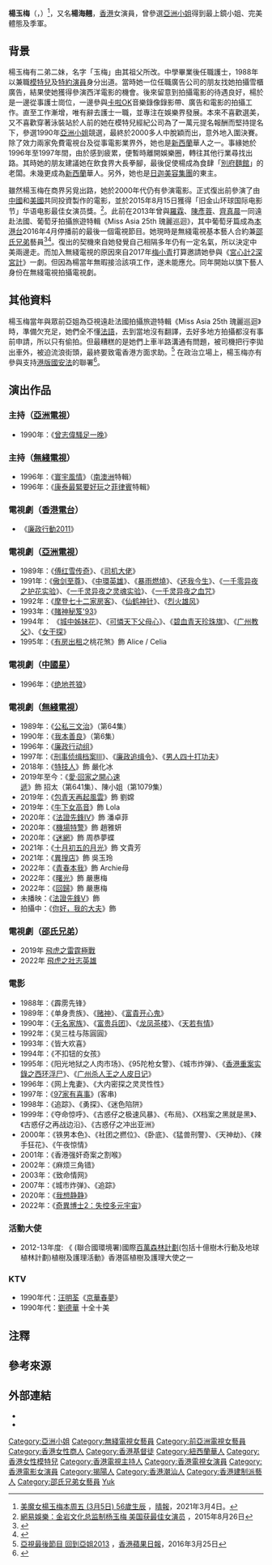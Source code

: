 {{other uses}}
{{藝人
| 姓名 = 楊玉梅
| 類型 = 女演員
| 圖片 = 
| 本名 = 
| 職業 = [[演員|演員]]
| 羅馬拼音 = 
| 英文名 = Strawberry Yeung Yuk Mui
| 暱稱 = 士多啤梨
| 民族 = 
| 語言 = 粵語、英語、國語
| 國籍 = {{CHN-HKG}}<br>{{NZD}}
| 籍貫 = [[廣東省|廣東省]][[揭陽市|揭陽市]]
| 出生日期 = {{birth_date_and_age|1965|3|5}}{{noteTag|楊玉梅於2020年7月4日香港電台第二台廣播節目《安哥同學會》播出的訪問中明確提及，自己在2020年過了生日後已屆55歲。她認為現在網上世界資料多，只要翻查便可知道她何時參與亞洲小姐競選。因此沒有需要對外隱瞞真實年齡。即使朋友建議她不要對外透露或修改有關資料，楊玉梅覺得在年齡方面無法欺騙他人，因為這是事實。}}
| 出生地點 = {{HKG-1959}}
| 宗教信仰 = 基督教<ref>{{cite news|url=https://orientaldaily.on.cc/cnt/entertainment/20120518/00282_019.html|title=楊玉梅險遭男藝人強姦|newspaper=東方日報|date=2012-05-18|accessdate=2022-01-14|archive-date=2012-07-24|archive-url=https://web.archive.org/web/20120724123519/http://orientaldaily.on.cc/cnt/entertainment/20120518/00282_019.html|dead-url=no}}</ref>
| 出道日期 = 1988年
| 活躍年代 = 1988年至今
| 唱片公司 = 
| 經紀公司 = [[亞洲電視|亞洲電視]]（1990年 - 1994年）<br>[[電視廣播有限公司|無綫電視]]（1988年 - 1990年) <br/> (1996-1997) <br/>；2017年 - ）<br/>[[邵氏兄弟|邵氏兄弟]]（2018年 - ）
| 獎項 = 1990年[[亞洲小姐|亞洲小姐]]競選  季軍<br>1990年[[亞洲小姐|亞洲小姐]]競選  最上鏡小姐<br>2015年旧金山环球国际电影节  华语电影最佳女演员
| 音樂專輯 = 
| tvbanniversaryawards = 
| 代表作 = 《[[仙鶴神針_(1992年電視劇)|仙鹤神针]]》
| imdb = 0947818
}}

'''楊玉梅'''（{{lang-en |Strawberry Yeung Yuk Mui}}，{{bd|1965年|3月5日}}）<ref>[https://skypost.ulifestyle.com.hk/article/2891624/56%E6%AD%B2%E6%A5%8A%E7%8E%89%E6%A2%85%E5%AD%96%E9%AE%AE%E8%82%89%E6%8B%8D%E5%8A%87%E7%B4%A0%E9%A1%8F%E5%9B%9E%E6%98%A5%2031%E5%B9%B4%E5%8A%9B%E4%BF%9D%E4%BA%9E%E5%A7%90%E5%AE%8C%E7%BE%8E%E9%AB%94%E6%85%8B%E6%8B%9B%E7%89%8C 美魔女楊玉梅本周五 (3月5日) 56歲生辰] {{Wayback|url=https://skypost.ulifestyle.com.hk/article/2891624/56%E6%AD%B2%E6%A5%8A%E7%8E%89%E6%A2%85%E5%AD%96%E9%AE%AE%E8%82%89%E6%8B%8D%E5%8A%87%E7%B4%A0%E9%A1%8F%E5%9B%9E%E6%98%A5%2031%E5%B9%B4%E5%8A%9B%E4%BF%9D%E4%BA%9E%E5%A7%90%E5%AE%8C%E7%BE%8E%E9%AB%94%E6%85%8B%E6%8B%9B%E7%89%8C |date=20210924050037 }}，[[晴報|晴報]]，2021年3月4日。</ref>，又名'''楊海翹'''，[[香港|香港]]女演員，曾參選[[亞洲小姐|亞洲小姐]]得到最上鏡小姐、完美體態及季軍。

==背景==
楊玉梅有二弟二妹，名字「玉梅」由其祖父所改{{noteTag |name=安哥同學會|關於楊玉梅名字來源、家庭背景、入行前後經過以及短暫離開與回歸娛樂圈的資料出自香港電台第二台廣播節目《安哥同學會》於2020年7月4日播出的訪問。}}。中學畢業後任職護士，1988年以兼職[[模特兒|模特兒]]及[[特約演員|特約演員]]身分出道{{noteTag |name=安哥同學會}}。當時她一位任職廣告公司的朋友找她拍攝雪櫃廣告，結果使她獲得參演西洋電影的機會{{noteTag |name=安哥同學會}}。後來留意到拍攝電影的待遇良好{{noteTag |name=安哥同學會}}，楊於是一邊從事護士崗位，一邊參與[[卡啦OK|卡啦OK]]音樂錄像錄影帶、廣告和電影的拍攝工作{{noteTag |name=安哥同學會}}。直至工作漸增，唯有辭去護士一職，並專注在娛樂界發展{{noteTag |name=安哥同學會}}。本來不喜歡選美，又不喜歡穿著泳裝站於人前的她在模特兒經紀公司為了一萬元提名報酬而堅持提名下{{noteTag |name=安哥同學會}}，參選1990年[[亞洲小姐|亞洲小姐]]競選，最終於2000多人中脫穎而出，意外地入圍決賽{{noteTag |name=安哥同學會}}。除了效力兩家免費電視台及從事電影業界外，她也是[[新西蘭|新西蘭]]華人之一。事緣她於1996年至1997年間，由於感到疲累，便暫時離開娛樂圈，轉往其他行業尋找出路{{noteTag |name=安哥同學會}}。其時她的朋友建議她在飲食界大長拳腳，最後促使楊成為食肆「[[別府麵館|別府麵館]]」的老闆{{noteTag |name=安哥同學會}}。未幾更成為[[新西蘭|新西蘭]]華人。另外，她也是[[日迦美容集團|日迦美容集團]]的東主。

雖然楊玉梅在商界另覓出路，她於2000年代仍有參演電影。正式復出前參演了由[[中國|中國]]和[[美國|美國]]共同投資製作的電影{{noteTag|name=安哥同學會}}，並於2015年8月15日獲得「旧金山环球国际电影节」华语电影最佳女演员獎。<ref>[http://ent.163.com/15/0826/11/B1UM5Q29000333J5.html 網易娛樂：金岩文化总监制杨玉梅 美国获最佳女演员] {{Wayback|url=http://ent.163.com/15/0826/11/B1UM5Q29000333J5.html |date=20190815141644 }}，2015年8月26日</ref>。此前在2013年曾與[[羅霖|羅霖]]、[[陳彥蓉|陳彥蓉]]、[[齊真晨|齊真晨]]一同遠赴法國、葡萄牙拍攝旅遊特輯《Miss Asia 25th 瑰麗巡迴》，其中葡萄牙篇成為[[本港台|本港台]]2016年4月停播前的最後一個電視節目。她現時是無綫電視基本藝人合約兼[[邵氏兄弟|邵氏兄弟]]藝員<ref>{{Cite web |url=http://artiste.tvb.com/main/artistedetail/strawberryyeung |title=楊玉梅 Strawberry Yeung - TVB藝人資料 |access-date=2017-03-24 |archive-date=2020-11-09 |archive-url=https://web.archive.org/web/20201109090454/http://artiste.tvb.com/main/artistedetail/strawberryyeung |dead-url=no }}</ref><ref>{{Cite web |url=http://hk.on.cc/hk/bkn/cnt/entertainment/20170309/bkn-20170309131916925-0309_00862_001.html |title=500粉絲撐場 楊玉梅捱餓着3萬元旗袍 |access-date=2017-03-09 |archive-date=2019-11-29 |archive-url=https://web.archive.org/web/20191129062815/https://hk.on.cc/hk/bkn/cnt/entertainment/20170309/bkn-20170309131916925-0309_00862_001.html |dead-url=no }}</ref>。復出的契機來自她發覺自己相隔多年仍有一定名氣，所以決定中美兩邊走{{noteTag |name=安哥同學會}}。而加入無綫電視的原因來自2017年[[梅小青|梅小青]]打算邀請她參與《[[宮心計2深宮計|宮心計2深宮計]]》一劇{{noteTag |name=安哥同學會}}。但因為楊當年無暇接洽該項工作，遂未能應允{{noteTag |name=安哥同學會}}。同年開始以旗下藝人身份在無綫電視拍攝電視劇。

==其他資料==
楊玉梅當年與眾前亞姐為亞視遠赴法國拍攝旅遊特輯《Miss Asia 25th 瑰麗巡迴》時，準備欠充足，她們全不懂[[法語|法語]]，去到當地沒有翻譯，去好多地方拍攝都沒有事前申請，所以只有偷拍。但最糟糕的是她們上車半路溝通有問題，被司機把行李拋出車外，被迫流浪街頭，最終要致電香港方面求助。<ref>[http://hk.apple.nextmedia.com/entertainment/first/20160325/19543868 亞視最後節目 回到亞姐2013] {{Wayback|url=http://hk.apple.nextmedia.com/entertainment/first/20160325/19543868 |date=20170305005934 }}，[[蘋果日報_(香港)|香港蘋果日報]]，2016年3月25日</ref>
在政治立場上，楊玉梅亦有參與支持[[全國人民代表大會關於建立健全香港特別行政區維護國家安全的法律制度和執行機制的決定|港版國安法]]的聯署<ref>{{cite news |title=文藝界2600人聯署支持立法 |access-date=2020-06-02 |work=文匯報 |date=2020-05-30}}</ref>。

== 演出作品 ==
=== 主持（[[亞洲電視|亞洲電視]]） ===
* 1990年：《[[曾志偉騷足一晚|曾志偉騷足一晚]]》

=== 主持（[[無綫電視|無綫電視]]） ===
* 1996年：《[[寰宇風情|寰宇風情]]》（[[南澳洲|南澳洲]]特輯）
* 1996年：《[[康泰最緊要好玩|康泰最緊要好玩]]之[[菲律賓|菲律賓]]特輯》

=== 電視劇（[[香港電台|香港電台]]） ===
*《[[廉政行動2011|廉政行動2011]]》

=== 電視劇（[[亞洲電視|亞洲電視]]） ===
*1989年：《[[傅红雪传奇|傅红雪传奇]]》、《[[司机大佬|司机大佬]]》
*1991年：《[[傲剑至尊|傲剑至尊]]》、《[[中環英雄_(電視劇)|中環英雄]]》、《[[暴雨燃燒|暴雨燃燒]]》、《[[还我今生|还我今生]]》、《[[一千零异夜之护花实验|一千零异夜之护花实验]]》、《[[一千灵异夜之灵魂实验|一千灵异夜之灵魂实验]]》、《[[一千灵异夜之血咒|一千灵异夜之血咒]]》
*1992年：《[[摩登七十二家房客|摩登七十二家房客]]》、《[[仙鹤神针_(1992年电视剧)|仙鹤神针]]》、《[[烈火雄风|烈火雄风]]》
*1993年：《[[賭神秘笈'93|賭神秘笈'93]]》
*1994年： 《[[城中姊妹花|城中姊妹花]]》、《[[可憐天下父母心|可憐天下父母心]]》、《[[碧血青天珍珠旗|碧血青天珍珠旗]]》、《[[广州教父|广州教父]]》、《[[女干探|女干探]]》
*1995年：《[[有房出租_(亞洲電視劇集)|有房出租]]之桃花煞》飾 Alice / Celia

=== 電視劇（[[中國星|中國星]]） ===
*1996年：《[[绝地苍狼|绝地苍狼]]》

=== 電視劇（[[無綫電視|無綫電視]]） ===
*1989年：《[[公私三文治|公私三文治]]》（第64集）
*1990年：《[[我本善良|我本善良]]》（第6集）
*1996年：《[[廉政行动组|廉政行动组]]》
*1997年：《[[刑事侦缉档案III|刑事侦缉档案III]]》、《[[廉政追缉令|廉政追缉令]]》、《[[男人四十打功夫|男人四十打功夫]]》
*2018年：《[[特技人_(電視劇)|特技人]]》飾 嚴化冰
*2019年至今：《[[愛·回家之開心速遞|愛·回家之開心速遞]]》飾 招太（第641集）、陳小姐（第1079集）
*2019年：《[[包青天再起風雲|包青天再起風雲]]》飾 劉嫦
*2019年：《[[牛下女高音|牛下女高音]]》飾 Lola
*2020年：《[[法證先鋒IV|法證先鋒IV]]》飾 潘卓菲
*2020年：《[[機場特警_(無綫電視劇)|機場特警]]》飾 趙雅妍
*2020年：《[[迷網_(無綫電視劇)|迷網]]》飾 周恭夢蝶
*2021年：《[[十月初五的月光_(2021年電視劇)|十月初五的月光]]》飾 文貴芳
*2021年：《[[異搜店|異搜店]]》飾 吳玉玲
*2022年：《[[青春本我|青春本我]]》飾 Archie母
*2022年：《[[曙光_(無綫電視劇)|曙光]]》飾 嚴惠梅
*2022年：《[[回歸_(無綫電視劇)|回歸]]》飾 嚴惠梅
*未播映：《[[法證先鋒V|法證先鋒V]]》飾
*拍攝中：《[[你好，我的大夫|你好，我的大夫]]》飾

===電視劇（[[邵氏兄弟|邵氏兄弟]]）===
*2019年 [[飛虎之雷霆極戰|飛虎之雷霆極戰]]
*2022年 [[飛虎3壯志英雄|飛虎之壯志英雄]]

=== 電影 ===
*1988年：《霹雳先锋》
*1989年：《单身贵族》、《[[赌神|赌神]]》、《[[富貴开心鬼|富貴开心鬼]]》
*1990年：《[[无名家族|无名家族]]》、《[[富贵兵团|富贵兵团]]》、《[[龙凤茶楼_(电影)|龙凤茶楼]]》、《[[天若有情_(1990年電影)|天若有情]]》
*1992年：《吴三桂与陈圓圓》
*1993年：《皆大欢喜》
*1994年：《不扣钮的女孩》
*1995年：《阳光地狱之人肉市场》、《95陀枪女警》、《城市炸弹》、《[[香港重案实錄之西环浮尸|香港重案实錄之西环浮尸]]》、《[[广州杀人王之人皮日记|广州杀人王之人皮日记]]》
*1996年：《网上鬼妻》、《大内密探之灵灵性性》
*1997年：《[[97家有喜事|97家有喜事]]》(客串)
*1998年：《追踪》、《勇探》、《迷色陷阱》
*1999年：《夺命惊呼》、《古惑仔之极速风暴》、《布局》、《X档案之黑就是黑》、《古惑仔之再战边沿》、《古惑仔之冲出亚洲》
*2000年：《铁男本色》、《社团之撚位》、《卧底》、《猛兽刑警》、《天神劫》、《辣手狂花》、《午夜惊情》
*2001年：《香港强奸奇案之割喉》
*2002年：《麻烦三角错》
*2003年：《致命情网》
*2007年：《城市炸弹》、《追踪》
*2020年：《[[我想静静|我想静静]]》
*2022年：《[[奇異博士2：失控多元宇宙|奇異博士2：失控多元宇宙]]》

=== 活動大使 ===
*2012-13年度: 《 (聯合國環境署)國際[[百萬森林計劃|百萬森林計劃]](包括十億樹木行動及地球植林計劃)植樹及護理活動》香港區植樹及護理大使之一

===KTV===
*1990年代：[[汪明荃|汪明荃]]《[[京華春夢|京華春夢]]》
*1990年代：[[劉德華|劉德華]] 十全十美

==注釋==
{{noteFoot}}

==參考來源==
{{Reflist}}

== 外部連結 ==
*{{instagram|strawberry_yeung_yuk_mui}}
*{{Weibo|2099201855}}
{{亞洲小姐|[[趙靜儀|趙靜儀]]|季|1990年|[[鄧佩茜|鄧佩茜]]}}
{{亞洲小姐競選歷屆三甲得主}}
{{DEFAULTSORT:Yeung}}
[[Category:亞洲小姐|Category:亞洲小姐]]
[[Category:無綫電視女藝員|Category:無綫電視女藝員]]
[[Category:前亞洲電視女藝員|Category:前亞洲電視女藝員]]
[[Category:香港女性商人|Category:香港女性商人]]
[[Category:香港基督徒|Category:香港基督徒]]
[[Category:紐西蘭華人|Category:紐西蘭華人]]
[[Category:香港女性模特兒|Category:香港女性模特兒]]
[[Category:香港電視主持人|Category:香港電視主持人]]
[[Category:香港電視女演員|Category:香港電視女演員]]
[[Category:香港電影女演員|Category:香港電影女演員]]
[[Category:揭陽人|Category:揭陽人]]
[[Category:香港潮汕人|Category:香港潮汕人]]
[[Category:香港建制派藝人|Category:香港建制派藝人]]
[[Category:邵氏兄弟女藝員|Category:邵氏兄弟女藝員]]
[[Category:楊姓|Yuk]]